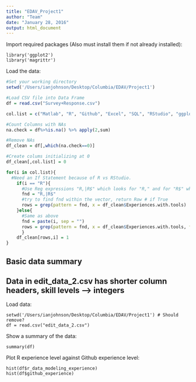 ```yaml
---
title: "EDAV_Project1"
author: "Team"
date: "January 28, 2016"
output: html_document
---
```


Import required packages
(Also must install them if not already installed):
```
library('ggplot2')
library('magrittr')
```

Load the data:
```r
#Set your working directory
setwd('/Users/ianjohnson/Desktop/Columbia/EDAV/Project1')

#Load CSV file into Data Frame
df = read.csv("Survey+Response.csv")

col.list = c("Matlab", "R", "Github", "Excel", "SQL", "RStudio", "ggplot2", "shell (terminal / command line)", "C/C++", "Python", "Stata", "LaTeX", "XML", "Web: html css js", "google drive (formerly docs)", "Sweave/knitr","dropbox", "SPSS", "regular expressions (grep)", "lattice" )

#Count Columns with NAs
na.check = df%>%is.na() %>% apply(2,sum)

#Remove NAs
df_clean = df[,which(na.check==0)]

#Create colums initializing at 0
df_clean[,col.list] = 0

for(i in col.list){
  #Need an If Statement because of R vs RStudio. 
    if(i == "R"){ 
      #Use Reg expressions "R,|R$" which looks for "R," and for "R$" which means there is nothing after R (line 87 caused this issue)
      fnd = "R,|R$"
      #try to find fnd within the vector, return Row # if True
      rows = grep(pattern = fnd, x = df_clean$Experiences.with.tools)
    }else{
      #Same as above
      fnd = paste(i, sep = "")
      rows = grep(pattern = fnd, x = df_clean$Experiences.with.tools, fixed = TRUE)
      }
    df_clean[rows,i] = 1
}
```






## Basic data summary
## Data in edit_data_2.csv has shorter column headers, skill levels --> integers
Load data:
```
setwd('/Users/ianjohnson/Desktop/Columbia/EDAV/Project1') # Should remove?
df = read.csv("edit_data_2.csv")
```
Show a summary of the data:
```
summary(df)
```
Plot R experience level against Github experience level:
```
hist(df$r_data_modeling_experience)
hist(df$github_experience)
```

